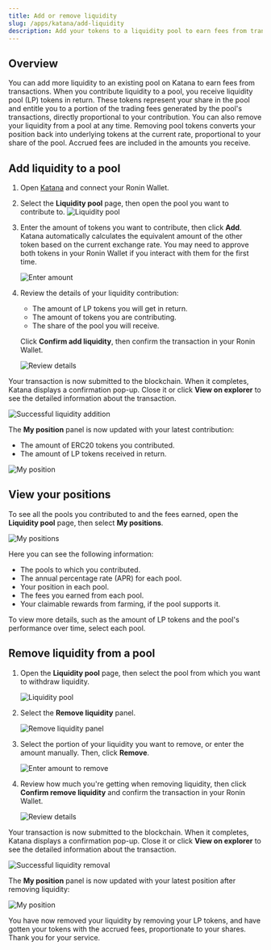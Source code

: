 ```yaml
---
title: Add or remove liquidity
slug: /apps/katana/add-liquidity
description: Add your tokens to a liquidity pool to earn fees from transactions.
---
```


## Overview

You can add more liquidity to an existing pool on Katana to earn fees from transactions. When you contribute liquidity to a pool, you receive liquidity pool (LP) tokens in return. These tokens represent your share in the pool and entitle you to a portion of the trading fees generated by the pool's transactions, directly proportional to your contribution.
You can also remove your liquidity from a pool at any time. Removing pool tokens converts your position back into underlying tokens at the current rate, proportional to your share of the pool. Accrued fees are included in the amounts you receive.

## Add liquidity to a pool

1. Open [Katana](https://app.roninchain.com/swap) and connect your Ronin Wallet.
2. Select the **Liquidity pool** page, then open the pool you want to contribute to.
    ![Liquidity pool](../assets/katana-pool.png)
3. Enter the amount of tokens you want to contribute, then click **Add**. Katana automatically calculates the equivalent amount of the other token based on the current exchange rate. You may need to approve both tokens in your Ronin Wallet if you interact with them for the first time.

    ![Enter amount](../assets/katana-pool-enter-amount.png)

4. Review the details of your liquidity contribution:
    * The amount of LP tokens you will get in return.
    * The amount of tokens you are contributing.
    * The share of the pool you will receive.

    Click **Confirm add liquidity**, then confirm the transaction in your Ronin Wallet.

   ![Review details](../assets/katana-pool-confirm-add.png)

Your transaction is now submitted to the blockchain. When it completes, Katana displays a confirmation pop-up. Close it or click **View on explorer** to see the detailed information about the transaction.

![Successful liquidity addition](../assets/katana-pool-add-success.png)

The **My position** panel is now updated with your latest contribution:

* The amount of ERC20 tokens you contributed.
* The amount of LP tokens received in return.

![My position](../assets/katana-pool-add-position.png)

## View your positions

To see all the pools you contributed to and the fees earned, open the **Liquidity pool** page, then select **My positions**.

![My positions](../assets/katana-pool-my-positions.png)

Here you can see the following information:

* The pools to which you contributed.
* The annual percentage rate (APR) for each pool.
* Your position in each pool.
* The fees you earned from each pool.
* Your claimable rewards from farming, if the pool supports it.

To view more details, such as the amount of LP tokens and the pool's performance over time, select each pool.

## Remove liquidity from a pool

1. Open the **Liquidity pool** page, then select the pool from which you want to withdraw liquidity. 

    ![Liquidity pool](../assets/katana-pool.png)

2. Select the **Remove liquidity** panel.

    ![Remove liquidity panel](../assets/katana-pool-remove-liquidity-panel.png)

3. Select the portion of your liquidity you want to remove, or enter the amount manually. Then, click **Remove**.

    ![Enter amount to remove](../assets/katana-pool-remove-amount.png)

4. Review how much you're getting when removing liquidity, then click **Confirm remove liquidity** and confirm the transaction in your Ronin Wallet.

    ![Review details](../assets/katana-pool-confirm-remove.png)

Your transaction is now submitted to the blockchain. When it completes, Katana displays a confirmation pop-up. Close it or click **View on explorer** to see the detailed information about the transaction.

![Successful liquidity removal](../assets/katana-pool-remove-success.png)

The **My position** panel is now updated with your latest position after removing liquidity:

![My position](../assets/katana-pool-remove-position.png)

You have now removed your liquidity by removing your LP tokens, and have gotten your tokens with the accrued fees, proportionate to your shares. Thank you for your service.
